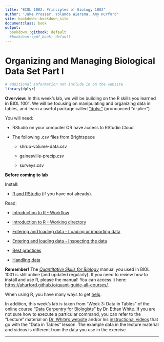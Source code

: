 ```yaml
---
title: "BIOL 1002: Principles of Biology 1002"
author: "Jake Prosser, Yolanda Wiersma, Amy Hurford"
site: bookdown::bookdown_site
documentclass: book
output:
  bookdown::gitbook: default
  #bookdown::pdf_book: default
---
```

# Organizing and Managing Biological Data Set Part I {#week1}

```r
# additional information not include in on the website
library(dplyr)

```

**Overview:** In this week's lab, we will be building on the R skills you learned in BIOL 1001. We will be focusing on manipulating and organizing data in tables, and learn a useful package called ["dplyr"](rdocumentation.org/packages/dplyr/versions/0.7.8) (pronounced "d-plier")

You will need:

-   RStudio on your computer OR have access to RStudio Cloud

-   The following .csv files from Brightspace

    -   shrub-volume-data.csv

    -   gainesville-precip.csv

    -   surveys.csv

**Before coming to lab**

Install:

- [R and RStudio](https://ahurford.github.io/quant-guide-all-courses/install.html#installing) (if you have not already).

Read:

-   [Introduction to R - Workflow](https://ahurford.github.io/quant-guide-all-courses/rintro.html#workflow)

-  [Introduction to R - Working directory](https://ahurford.github.io/quant-guide-all-courses/rintro.html#working-directory)

-   [Entering and loading data - Loading or importing data](https://ahurford.github.io/quant-guide-all-courses/data-entry.html#loading-or-importing-data)

-   [Entering and loading data - Inspecting the data](https://ahurford.github.io/quant-guide-all-courses/data-entry.html#inspecting-the-data)

- [Best practices](https://ahurford.github.io/quant-guide-all-courses/style.html)

- [Handling data](https://ahurford.github.io/quant-guide-all-courses/handling-data.html)

**Remember!** The <u>[*Quantitative Skills for Biology*](https://ahurford.github.io/quant-guide-all-courses/)</u> manual you used in BIOL 1001 is still online (and updated regularly). If you need to review how to install and use R, please the manual! You can access it here: <https://ahurford.github.io/quant-guide-all-courses/>.

When using R, you have many ways to get [help](https://ahurford.github.io/quant-guide-all-courses/help.html).

In addition, this week's lab is taken from "Week 3: Data in Tables" of the online course ["Data Carpentry for Biologists"](https://datacarpentry.org/semester-biology/schedule/) by Dr. Ethan White. If you are not sure how to execute a particular command, you can refer to the "Lecture" material on [Dr. White's website](https://datacarpentry.org/semester-biology/lectures/R-data/)</u> and/or his [instructional videos](https://datacarpentry.org/semester-biology/lectures/R-data/) that go with the "Data in Tables" lesson. The example data in the lecture material and videos is different from the data you use in the exercise.

-----------------------------------------------------------


